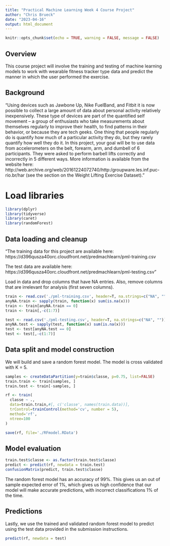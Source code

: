 ```yaml
---
title: "Practical Machine Learning Week 4 Course Project"
author: "Chris Brueck"
date: "2023-04-16"
output: html_document
---
```


```r
knitr::opts_chunk$set(echo = TRUE, warning = FALSE, message = FALSE)
```

## Overview   

This course project will involve the training and testing of machine learning models to work with wearable fitness tracker type data and predict the manner in which the user performed the exercise. 

## Background

"Using devices such as Jawbone Up, Nike FuelBand, and Fitbit it is now possible to collect a large amount of data about personal activity relatively inexpensively. These type of devices are part of the quantified self movement – a group of enthusiasts who take measurements about themselves regularly to improve their health, to find patterns in their behavior, or because they are tech geeks. One thing that people regularly do is quantify how much of a particular activity they do, but they rarely quantify how well they do it. In this project, your goal will be to use data from accelerometers on the belt, forearm, arm, and dumbell of 6 participants. They were asked to perform barbell lifts correctly and incorrectly in 5 different ways. More information is available from the website here: http://web.archive.org/web/20161224072740/http:/groupware.les.inf.puc-rio.br/har (see the section on the Weight Lifting Exercise Dataset)."

# Load libraries

```r
library(dplyr)
library(tidyverse)
library(caret)
library(randomForest)
```

## Data loading and cleanup

"The training data for this project are available here:
https://d396qusza40orc.cloudfront.net/predmachlearn/pml-training.csv

The test data are available here:
https://d396qusza40orc.cloudfront.net/predmachlearn/pml-testing.csv"

Load in data and drop columns that have NA entries. Also, remove columns that are irrelevant for analysis (first seven columns).

```r
train <- read.csv('./pml-training.csv', header=T, na.strings=c("NA", ""))
anyNA.train <- sapply(train, function(x) sum(is.na(x)))
train <- train[anyNA.train == 0]
train <- train[,-c(1:7)]

test <- read.csv('./pml-testing.csv', header=T, na.strings=c("NA", ""))
anyNA.test <- sapply(test, function(x) sum(is.na(x)))
test <- test[anyNA.test == 0]
test <- test[,-c(1:7)]
```

## Data split and model construction

We will build and save a random forest model. The model is cross validated with K = 5.

```r
samples <- createDataPartition(y=train$classe, p=0.75, list=FALSE)
train.train <- train[samples, ] 
train.test <- train[-samples, ]

rf <- train(
  classe ~ ., 
  data=train.train,#[, c('classe', names(train.data))],
  trControl=trainControl(method='cv', number = 5),
  method='rf',
  ntree=100
)

save(rf, file='./RFmodel.RData')
```

## Model evaluation

```r
train.test$classe <- as.factor(train.test$classe)
predict <- predict(rf, newdata = train.test)
confusionMatrix(predict, train.test$classe)
```
The random forest model has an accuracy of 99%. This gives us an out of sample expected error of 1%, which gives us high confidence that our model will make accurate predictions, with incorrect classifications 1% of the time. 

## Predictions

Lastly, we use the trained and validated random forest model to predict using the test data provided in the submission instructions. 
```r
predict(rf, newdata = test)
```

